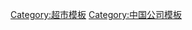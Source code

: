 {{Navbox
|name = 中国大陆超级市场
|title = {{flagicon|PRC}} [[中国大陆]]主要[[超级市场]]
| listclass = hlist
|titlestyle = background:#f95
|groupstyle = background:#f95
| state = {{{state|autocollapse}}}

| group1 = 中资品牌
| list1 = * [[华润万家]](包括[[C!ty'super]]、blt、V+、Ole、樂購)（深圳）
* [[联华超市]]（上海）
* [[北京华联]]（北京）
* [[中百仓储]]（[[永辉超市]]關連公司）（武汉）
* [[武商集团|武商超市]]（武汉）
* [[紅旗連鎖]]（成都）
* [[步步高超市]]（湘潭）
* [[物美商业|物美]]（北京）
* [[超市发]]（北京）
* [[北京京客隆商業集團|京客隆]]（北京）
* [[农工商超市集团|农工商]]（上海）
* [[利群集团|利群超市]]（青岛）
* [[日百集团|日百新玛特、万德福]]（日照）
* [[家家悅]]（威海）
* [[人人乐]]（深圳）
* [[美特好]]（太原）
* [[天虹商场]]（深圳）
* [[新华都]]（福州）
* [[盒馬鮮生]]（杭州）
* [[苏果超市]]（南京）
* [[胖东来商贸集团|胖东来]]（许昌）
| group2 = 港资品牌
| list2 = *  <s>[[百佳超級市場|百佳]]（包括[[Taste]]、[[Great]]）</s>与永辉超市在广东业务合併成百佳永輝
| group3 = 台资品牌
| list3 = * [[大润发]]（目前大陆分店由[[阿里巴巴集团]]控股）
* [[丹尼斯百货|丹尼斯]]
| group4 = 中港合資
| list4 = * 百佳永輝（由[[永辉超市]]、[[百佳超級市場|百佳]]及[[騰訊]]合資成立）
* [[永辉超市]]（包括超級物種）（當中兩成股權由[[牛奶公司]]持有）
|group5 = 中泰合资
| list5 = * [[卜蜂蓮花]] 
| group6 = 中法合资
| list6 = * 家乐福中国（由蘇寧與[[家乐福]]合資持有）
| group7 = 美资品牌
| list7 = * [[沃尔玛]]（包括[[山姆会员商店]]、已并购的[[好又多]]）
*[[好市多|开市客]]
*{{link-en|普爾斯馬特會員商店|PriceSmart}}
| group8 = 法资品牌
| list8 = * <s>[[欧尚]]</s>（2020年法方撤资，2021年下半年撤出中国，门店陆续更名为大润发）
| group9 = 英资控股
| list9 = * <s>[[乐购]]</s>（已与[[华润万家]]合併并更名）
| group10 = 德资品牌
| list10 = * [[麦德龙]] （物美收购80%股权）
* [[奥乐齐超市]]
| group11 = 荷资品牌
| list11 = * [[斯巴超市]]（[[卡西諾集團|佳喜樂集團]]旗下）
| group12 = 日资品牌
| list12 = * [[佳世客|永旺]]
* [[伊藤洋华堂]]超市业务
| group13 = 韩资品牌
| list13 = * <s>[[乐天玛特]]</s>（2008年收购中贸联[[万客隆]]，2018年撤出中国并将部分门店售予[[物美商业|物美]]及山东利群商业）
* <s>[[易买得]]</s>（[[新世界百貨 (韓國)|韩国新世界百貨]]旗下，2017年撤出中国并将门店售予[[卜蜂莲花]]）
| group14 = 线上生鲜电商
| list14 = * [[盒马鲜生]]
* [[每日优鲜]]
* [[叮咚买菜]]
* [[顺丰优选]]
* [[中粮我买网]]
* [[京东到家]]
* [[光明菜管家]]
* [[多点]]
}}<noinclude>
{{collapsible option}}
[[Category:超市模板]]
[[Category:中国公司模板]]
</noinclude>